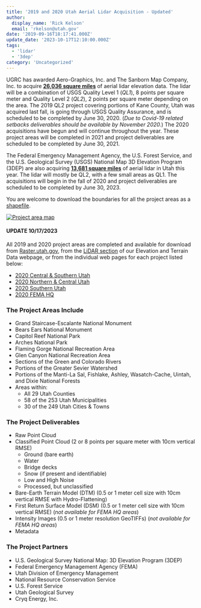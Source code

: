 ```yaml
---
title: '2019 and 2020 Utah Aerial Lidar Acquisition - Updated'
author:
  display_name: 'Rick Kelson'
  email: 'rkelson@utah.gov'
date: '2019-09-16T18:17:41.000Z'
update_date: '2023-10-17T12:10:00.000Z'
tags:
  - 'lidar'
  - '3dep'
category: 'Uncategorized'
---
```



UGRC has awarded Aero-Graphics, Inc. and The Sanborn Map Company, Inc. to acquire [**26,036 square miles**](https://arcg.is/08W4bS 'view project areas in ArcGIS Online') of aerial lidar elevation data. The lidar will be a combination of USGS Quality Level 1 (_QL1_), 8 points per square meter and Quality Level 2 (_QL2_), 2 points per square meter depending on the area. The 2019 QL2 project covering portions of Kane County, Utah was acquired last fall, is going through USGS Quality Assurance, and is scheduled to be completed by June 30, 2020. (_Due to Covid-19 related setbacks deliverables should be available by November 2020._) The 2020 acquisitions have begun and will continue throughout the year. These project areas will be completed in 2021 and project deliverables are scheduled to be completed by June 30, 2021.

The Federal Emergency Management Agency, the U.S. Forest Service, and the U.S. Geological Survey (USGS) National Map 3D Elevation Program (3DEP) are also acquiring [**13,681 square miles**](https://arcg.is/08W4bS 'view project areas in ArcGIS Online') of aerial lidar in Utah this year. The lidar will mostly be QL2, with a few small areas as QL1. The acquisitions will begin in the fall of 2020 and project deliverables are scheduled to be completed by June 30, 2023.

You are welcome to download the boundaries for all the project areas as a [shapefile](https://drive.google.com/a/utah.gov/uc?id=1-oxmHxLEDPAhM2SKKKh_Df8Pa0iUWKvD&export=download).

[![Project area map](../../images/pillar-blog/2020-05-13-2020-utah-lidar-acquisition/2020utahlidaracquisition_9_16_20_sm.png 'view project area map')](../../images/pillar-blog/2020-05-13-2020-utah-lidar-acquisition/2020utahlidaracquisition_9_16_20.png)

#### UPDATE 10/17/2023

All 2019 and 2020 project areas are completed and available for download from [Raster.utah.gov](https://raster.utah.gov), from the [LiDAR section](/products/sgid/elevation) of our Elevation and Terrain Data webpage, or from the individual web pages for each project listed below:

- [2020 Central & Southern Utah](/products/sgid/elevation/lidar)
- [2020 Northern & Central Utah](/products/sgid/elevation/lidar)
- [2020 Southern Utah](/products/sgid/elevation/lidar)
- [2020 FEMA HQ](/products/sgid/elevation/lidar)

### The Project Areas Include

- Grand Staircase-Escalante National Monument
- Bears Ears National Monument
- Capitol Reef National Park
- Arches National Park
- Flaming Gorge National Recreation Area
- Glen Canyon National Recreation Area
- Sections of the Green and Colorado Rivers
- Portions of the Greater Sevier Watershed
- Portions of the Manti-La Sal, Fishlake, Ashley, Wasatch-Cache, Uintah, and Dixie National Forests
- Areas within:
  - All 29 Utah Counties
  - 58 of the 253 Utah Municipalities
  - 30 of the 249 Utah Cities & Towns

### The Project Deliverables

- Raw Point Cloud
- Classified Point Cloud (2 or 8 points per square meter with 10cm vertical RMSE)
  - Ground (bare earth)
  - Water
  - Bridge decks
  - Snow (if present and identifiable)
  - Low and High Noise
  - Processed, but unclassified
- Bare-Earth Terrain Model (DTM) (0.5 or 1 meter cell size with 10cm vertical RMSE with Hydro-Flattening)
- First Return Surface Model (DSM) (0.5 or 1 meter cell size with 10cm vertical RMSE) (_not available for FEMA HQ areas_)
- Intensity Images (0.5 or 1 meter resolution GeoTIFFs) (_not available for FEMA HQ areas_)
- Metadata

### The Project Partners

- U.S. Geological Survey National Map: 3D Elevation Program (3DEP)
- Federal Emergency Management Agency (FEMA)
- Utah Division of Emergency Management
- National Resource Conservation Service
- U.S. Forest Service
- Utah Geological Survey
- Cryq Energy, Inc.

<Contacts subject={frontmatter.title} contactKey="elevation" />
